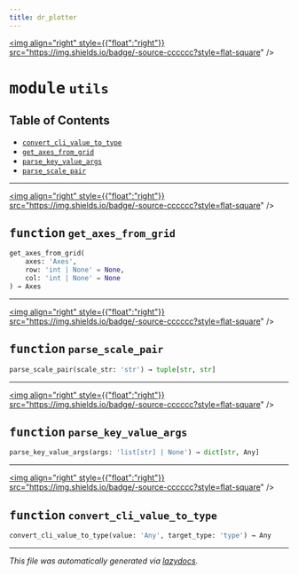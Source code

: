 ```yaml
---
title: dr_plotter
---
```


<a href="https://github.com/drothermel/%24%7BREPO%7D/blob/main/src/dr_plotter/utils.py"><img align="right" style={{"float":"right"}} src="https://img.shields.io/badge/-source-cccccc?style=flat-square" /></a>

# <kbd>module</kbd> `utils`



## Table of Contents
- [`convert_cli_value_to_type`](./dr_plotter.utils#function-convert-cli-value-to-type)
- [`get_axes_from_grid`](./dr_plotter.utils#function-get-axes-from-grid)
- [`parse_key_value_args`](./dr_plotter.utils#function-parse-key-value-args)
- [`parse_scale_pair`](./dr_plotter.utils#function-parse-scale-pair)



---

<a href="https://github.com/drothermel/%24%7BREPO%7D/blob/main/src/dr_plotter/utils.py#L9"><img align="right" style={{"float":"right"}} src="https://img.shields.io/badge/-source-cccccc?style=flat-square" /></a>

## <kbd>function</kbd> `get_axes_from_grid`

```python
get_axes_from_grid(
    axes: 'Axes',
    row: 'int | None' = None,
    col: 'int | None' = None
) → Axes
```





---

<a href="https://github.com/drothermel/%24%7BREPO%7D/blob/main/src/dr_plotter/utils.py#L66"><img align="right" style={{"float":"right"}} src="https://img.shields.io/badge/-source-cccccc?style=flat-square" /></a>

## <kbd>function</kbd> `parse_scale_pair`

```python
parse_scale_pair(scale_str: 'str') → tuple[str, str]
```





---

<a href="https://github.com/drothermel/%24%7BREPO%7D/blob/main/src/dr_plotter/utils.py#L91"><img align="right" style={{"float":"right"}} src="https://img.shields.io/badge/-source-cccccc?style=flat-square" /></a>

## <kbd>function</kbd> `parse_key_value_args`

```python
parse_key_value_args(args: 'list[str] | None') → dict[str, Any]
```





---

<a href="https://github.com/drothermel/%24%7BREPO%7D/blob/main/src/dr_plotter/utils.py#L113"><img align="right" style={{"float":"right"}} src="https://img.shields.io/badge/-source-cccccc?style=flat-square" /></a>

## <kbd>function</kbd> `convert_cli_value_to_type`

```python
convert_cli_value_to_type(value: 'Any', target_type: 'type') → Any
```







---

_This file was automatically generated via [lazydocs](https://github.com/ml-tooling/lazydocs)._
